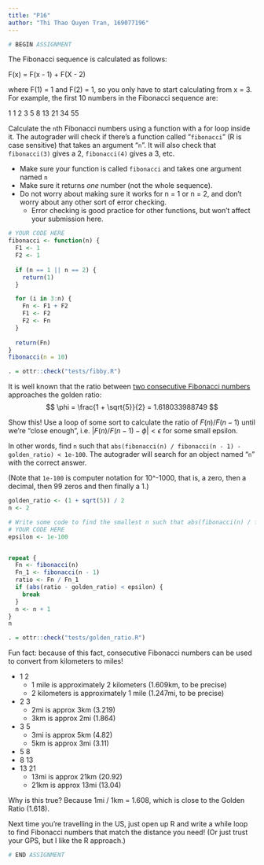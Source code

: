 ```yaml
---
title: "P16"
author: "Thi Thao Quyen Tran, 169077196"
---
```


```r
# BEGIN ASSIGNMENT 
```
The Fibonacci sequence is calculated as follows: 

F(x) = F(x - 1) + F(X - 2)

where F(1) = 1 and F(2) = 1, so you only have to start calculating from x = 3. For example, the first 10 numbers in the Fibonacci sequence are:

1 1 2 3 5 8 13 21 34 55

Calculate the `n`th Fibonacci numbers using a function with a for loop inside it. The autograder will check if there's a function called "`fibonacci`" (R is case sensitive) that takes an argument "`n`". It will also check that `fibonacci(3)` gives a 2, `fibonacci(4)` gives a 3, etc.

- Make sure your function is called `fibonacci` and takes one argument named `n`
- Make sure it returns *one* number (not the whole sequence). 
- Do not worry about making sure it works for n = 1 or n = 2, and don't worry about any other sort of error checking. 
  - Error checking is good practice for other functions, but won't affect your submission here.

```r
# YOUR CODE HERE
fibonacci <- function(n) {
  F1 <- 1
  F2 <- 1
  
  if (n == 1 || n == 2) {
    return(1)
  }

  for (i in 3:n) {
    Fn <- F1 + F2  
    F1 <- F2       
    F2 <- Fn      
  }
  
  return(Fn)  
}
fibonacci(n = 10)
```
```r
. = ottr::check("tests/fibby.R")
```

















It is well known that the ratio between [two consecutive Fibonacci numbers](https://en.wikipedia.org/wiki/Golden_ratio#Relationship_to_Fibonacci_and_Lucas_numbers) approaches the golden ratio:
$$
\phi = \frac{1 + \sqrt{5}}{2} = 1.618033988749
$$

Show this! Use a loop of some sort to calculate the ratio of $F(n) / F(n - 1)$ until we're "close enough", i.e. $|F(n) / F(n - 1) - \phi| < \epsilon$ for some small epsilon.

In other words, find `n` such that `abs(fibonacci(n) / fibonacci(n - 1) - golden_ratio) < 1e-100`. The autograder will search for an object named "`n`" with the correct answer.

(Note that `1e-100` is computer notation for 10^-1000, that is, a zero, then a decimal, then 99 zeros and then finally a 1.)

```r
golden_ratio <- (1 + sqrt(5)) / 2
n <- 2

# Write some code to find the smallest n such that abs(fibonacci(n) / fibonacci(n - 1) - golden_ratio) < 1e-100
# YOUR CODE HERE
epsilon <- 1e-100


repeat {
  Fn <- fibonacci(n)
  Fn_1 <- fibonacci(n - 1)
  ratio <- Fn / Fn_1
  if (abs(ratio - golden_ratio) < epsilon) {
    break
  }
  n <- n + 1
}
n
```
```r
. = ottr::check("tests/golden_ratio.R")
```

Fun fact: because of this fact, consecutive Fibonacci numbers can be used to convert from kilometers to miles! 

- 1 2
  - 1 mile is approximately 2 kilometers (1.609km, to be precise)
  - 2 kilometers is approximately 1 mile (1.247mi, to be precise)
- 2 3
  - 2mi is approx 3km (3.219)
  - 3km is approx 2mi (1.864)
- 3 5
  - 3mi is approx 5km (4.82)
  - 5km is approx 3mi (3.11)
- 5 8
- 8 13
- 13 21
  - 13mi is approx 21km (20.92)
  - 21km is approx 13mi (13.04)

Why is this true? Because 1mi / 1km = 1.608, which is close to the Golden Ratio (1.618). 

Next time you're travelling in the US, just open up R and write a while loop to find Fibonacci numbers that match the distance you need! (Or just trust your GPS, but I like the R approach.)

```r
# END ASSIGNMENT 
```
